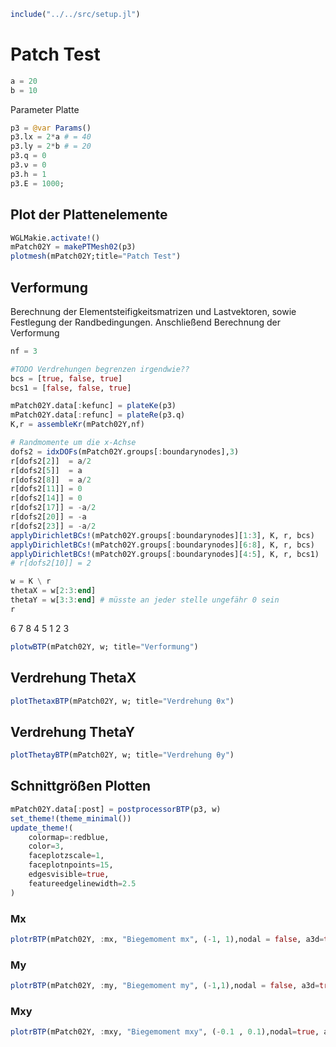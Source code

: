 ```julia
include("../../src/setup.jl")
```

# Patch Test

```julia
a = 20 
b = 10 
```

Parameter Platte 
```julia
p3 = @var Params()
p3.lx = 2*a # = 40
p3.ly = 2*b # = 20 
p3.q = 0
p3.ν = 0
p3.h = 1
p3.E = 1000;
```

## Plot der Plattenelemente
```julia
WGLMakie.activate!()
mPatch02Y = makePTMesh02(p3)
plotmesh(mPatch02Y;title="Patch Test")
```

## Verformung 

Berechnung der Elementsteifigkeitsmatrizen und Lastvektoren, sowie Festlegung der Randbedingungen. Anschließend Berechnung der Verformung

```julia
nf = 3

#TODO Verdrehungen begrenzen irgendwie??
bcs = [true, false, true]
bcs1 = [false, false, true]

mPatch02Y.data[:kefunc] = plateKe(p3)
mPatch02Y.data[:refunc] = plateRe(p3.q)
K,r = assembleKr(mPatch02Y,nf)

# Randmomente um die x-Achse
dofs2 = idxDOFs(mPatch02Y.groups[:boundarynodes],3)
r[dofs2[2]]  = a/2 
r[dofs2[5]]  = a  
r[dofs2[8]]  = a/2 
r[dofs2[11]] = 0   
r[dofs2[14]] = 0
r[dofs2[17]] = -a/2 
r[dofs2[20]] = -a 
r[dofs2[23]] = -a/2
applyDirichletBCs!(mPatch02Y.groups[:boundarynodes][1:3], K, r, bcs)
applyDirichletBCs!(mPatch02Y.groups[:boundarynodes][6:8], K, r, bcs)
applyDirichletBCs!(mPatch02Y.groups[:boundarynodes][4:5], K, r, bcs1)
# r[dofs2[10]] = 2

w = K \ r
thetaX = w[2:3:end]
thetaY = w[3:3:end] # müsste an jeder stelle ungefähr 0 sein
r
```

6   7   8
4       5
1   2   3

```julia
plotwBTP(mPatch02Y, w; title="Verformung")
```

## Verdrehung ThetaX
```julia
plotThetaxBTP(mPatch02Y, w; title="Verdrehung θx")
```

## Verdrehung ThetaY
```julia
plotThetayBTP(mPatch02Y, w; title="Verdrehung θy")
```

## Schnittgrößen Plotten 

```julia
mPatch02Y.data[:post] = postprocessorBTP(p3, w)
set_theme!(theme_minimal())
update_theme!(
    colormap=:redblue,
    color=3,
    faceplotzscale=1,
    faceplotnpoints=15,
    edgesvisible=true,
    featureedgelinewidth=2.5
)
```

### Mx
```julia
plotrBTP(mPatch02Y, :mx, "Biegemoment mx", (-1, 1),nodal = false, a3d=true)
```

### My
```julia
plotrBTP(mPatch02Y, :my, "Biegemoment my", (-1,1),nodal = false, a3d=true)
```

### Mxy
```julia
plotrBTP(mPatch02Y, :mxy, "Biegemoment mxy", (-0.1 , 0.1),nodal=true, a3d=true)
```

